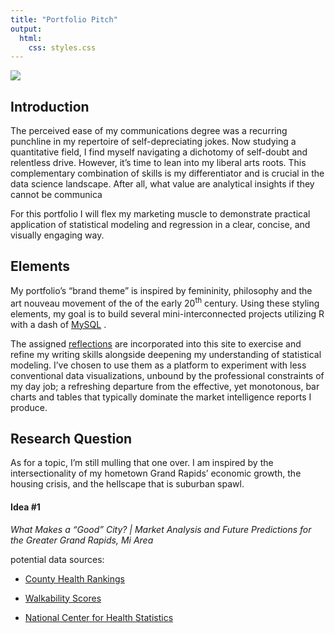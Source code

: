 ```yaml
---
title: "Portfolio Pitch"
output:
  html:
    css: styles.css
---
```


![](/images/logos/logo_white.png)

## Introduction

The perceived ease of my communications degree was a recurring punchline in my repertoire of self-depreciating jokes. Now studying a quantitative field, I find myself navigating a dichotomy of self-doubt and relentless drive. However, it's time to lean into my liberal arts roots. This complementary combination of skills is my differentiator and is crucial in the data science landscape. After all, what value are analytical insights if they cannot be communica

For this portfolio I will flex my marketing muscle to demonstrate practical application of statistical modeling and regression in a clear, concise, and visually engaging way.

## Elements

My portfolio's "brand theme" is inspired by femininity, philosophy and the art nouveau movement of the of the early 20^th^ century. Using these styling elements, my goal is to build several mini-interconnected projects utilizing R with a dash of [MySQL](https://services.gvsu.edu/TDClient/60/Portal/KB/?CategoryID=462) .

The assigned [reflections](https://brookemwalters.github.io/Collection/sections/reflections/reflections_main.html) are incorporated into this site to exercise and refine my writing skills alongside deepening my understanding of statistical modeling. I've chosen to use them as a platform to experiment with less conventional data visualizations, unbound by the professional constraints of my day job; a refreshing departure from the effective, yet monotonous, bar charts and tables that typically dominate the market intelligence reports I produce.

## Research Question

As for a topic, I'm still mulling that one over. I am inspired by the intersectionality of my hometown Grand Rapids' economic growth, the housing crisis, and the hellscape that is suburban spawl.

#### Idea #1

*What Makes a "Good" City? \| Market Analysis and Future Predictions for the Greater Grand Rapids, Mi Area*

potential data sources:

-   [County Health Rankings](http://www.countyhealthrankings.org/)

-   [Walkability Scores](https://edg.epa.gov/metadata/catalog/main/home.page)

-   [National Center for Health Statistics](https://www.cdc.gov/nchs/pressroom/recent-data.htm)
